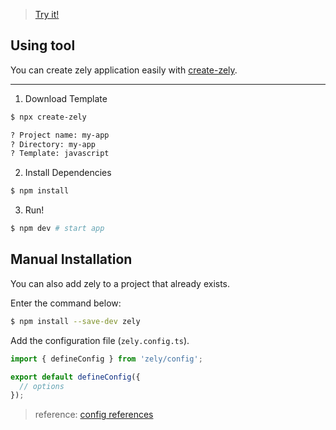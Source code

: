 > [Try it!](https://codesandbox.io/p/github/zely-js/zely-next-starter)

## Using tool

You can create zely application easily with [create-zely](https://npmjs.com/package/create-zely).

---

1. Download Template

```bash
$ npx create-zely

? Project name: my-app
? Directory: my-app
? Template: javascript
```

2. Install Dependencies

```bash
$ npm install
```

3. Run!

```bash
$ npm dev # start app
```

## Manual Installation

You can also add zely to a project that already exists.

Enter the command below:

```bash [title="npm"]
$ npm install --save-dev zely
```

Add the configuration file (`zely.config.ts`).

```ts [title="zely.config.ts"]
import { defineConfig } from 'zely/config';

export default defineConfig({
  // options
});
```

> reference: [config references](/apis/config)
